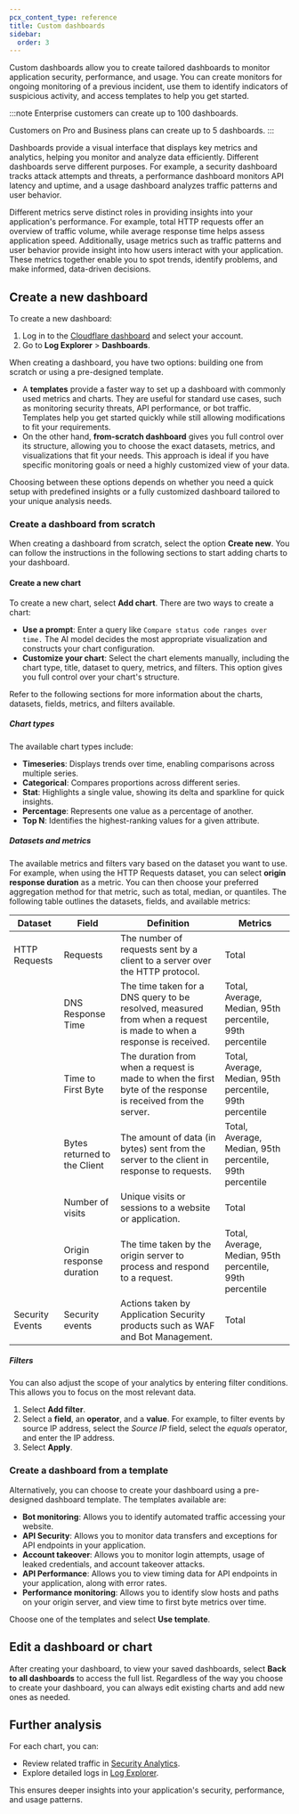 ```yaml
---
pcx_content_type: reference
title: Custom dashboards
sidebar:
  order: 3
---
```


Custom dashboards allow you to create tailored dashboards to monitor application security, performance, and usage. You can create monitors for ongoing monitoring of a previous incident, use them to identify indicators of suspicious activity, and access templates to help you get started.

:::note
Enterprise customers can create up to 100 dashboards.

Customers on Pro and Business plans can create up to 5 dashboards.
:::

Dashboards provide a visual interface that displays key metrics and analytics, helping you monitor and analyze data efficiently. Different dashboards serve different purposes. For example, a security dashboard tracks attack attempts and threats, a performance dashboard monitors API latency and uptime, and a usage dashboard analyzes traffic patterns and user behavior.

Different metrics serve distinct roles in providing insights into your application's performance. For example, total HTTP requests offer an overview of traffic volume, while average response time helps assess application speed. Additionally, usage metrics such as traffic patterns and user behavior provide insight into how users interact with your application. These metrics together enable you to spot trends, identify problems, and make informed, data-driven decisions.

## Create a new dashboard

To create a new dashboard:

1. Log in to the [Cloudflare dashboard](https://dash.cloudflare.com/login) and select your account. 
2. Go to **Log Explorer** > **Dashboards**.

When creating a dashboard, you have two options: building one from scratch or using a pre-designed template.

- A **templates** provide a faster way to set up a dashboard with commonly used metrics and charts. They are useful for standard use cases, such as monitoring security threats, API performance, or bot traffic. Templates help you get started quickly while still allowing modifications to fit your requirements.
- On the other hand, **from-scratch dashboard** gives you full control over its structure, allowing you to choose the exact datasets, metrics, and visualizations that fit your needs. This approach is ideal if you have specific monitoring goals or need a highly customized view of your data.

Choosing between these options depends on whether you need a quick setup with predefined insights or a fully customized dashboard tailored to your unique analysis needs.

### Create a dashboard from scratch

When creating a dashboard from scratch, select the option **Create new**. You can follow the instructions in the following sections to start adding charts to your dashboard.

#### Create a new chart

To create a new chart, select **Add chart**. There are two ways to create a chart:

- **Use a prompt**: Enter a query like `Compare status code ranges over time.` The AI model decides the most appropriate visualization and constructs your chart configuration.
- **Customize your chart**: Select the chart elements manually, including the chart type, title, dataset to query, metrics, and filters. This option gives you full control over your chart's structure.

Refer to the following sections for more information about the charts, datasets, fields, metrics, and filters available.

##### Chart types

The available chart types include:

- **Timeseries**: Displays trends over time, enabling comparisons across multiple series.
- **Categorical**: Compares proportions across different series.
- **Stat**: Highlights a single value, showing its delta and sparkline for quick insights.
- **Percentage**: Represents one value as a percentage of another.
- **Top N**: Identifies the highest-ranking values for a given attribute.

##### Datasets and metrics

The available metrics and filters vary based on the dataset you want to use. For example, when using the HTTP Requests dataset, you can select **origin response duration** as a metric. You can then choose your preferred aggregation method for that metric, such as total, median, or quantiles. The following table outlines the datasets, fields, and available metrics:


| Dataset          | Field                  | Definition | Metrics |
|-----------------|-----------------|------------|---------|
| HTTP Requests | Requests | The number of requests sent by a client to a server over the HTTP protocol. | Total |
| | DNS Response Time | The time taken for a DNS query to be resolved, measured from when a request is made to when a response is received. | Total, Average, Median, 95th percentile, 99th percentile |
| | Time to First Byte | The duration from when a request is made to when the first byte of the response is received from the server. | Total, Average, Median, 95th percentile, 99th percentile |
| | Bytes returned to the Client | The amount of data (in bytes) sent from the server to the client in response to requests. | Total, Average, Median, 95th percentile, 99th percentile |
| | Number of visits | Unique visits or sessions to a website or application. | Total |
| | Origin response duration | The time taken by the origin server to process and respond to a request. | Total, Average, Median, 95th percentile, 99th percentile |
| Security Events | Security events | Actions taken by Application Security products such as WAF and Bot Management. | Total |

##### Filters

You can also adjust the scope of your analytics by entering filter conditions. This allows you to focus on the most relevant data.

1. Select **Add filter**.
2. Select a **field**, an **operator**, and a **value**. For example, to filter events by source IP address, select the _Source IP_ field, select the _equals_ operator, and enter the IP address.
3. Select **Apply**.

### Create a dashboard from a template

Alternatively, you can choose to create your dashboard using a pre-designed dashboard template. The templates available are:

- **Bot monitoring**: Allows you to identify automated traffic accessing your website.
- **API Security**: Allows you to monitor data transfers and exceptions for API endpoints in your application.
- **Account takeover**: Allows you to monitor login attempts, usage of leaked credentials, and account takeover attacks.
- **API Performance**: Allows you to view timing data for API endpoints in your application, along with error rates.
- **Performance monitoring**: Allows you to identify slow hosts and paths on your origin server, and view time to first byte metrics over time.

Choose one of the templates and select **Use template**.

## Edit a dashboard or chart

After creating your dashboard, to view your saved dashboards, select **Back to all dashboards** to access the full list. Regardless of the way you choose to create your dashboard, you can always edit existing charts and add new ones as needed.

## Further analysis

For each chart, you can:

- Review related traffic in [Security Analytics](/waf/analytics/security-analytics/).
- Explore detailed logs in [Log Explorer](/logs/log-explorer/).

This ensures deeper insights into your application's security, performance, and usage patterns.